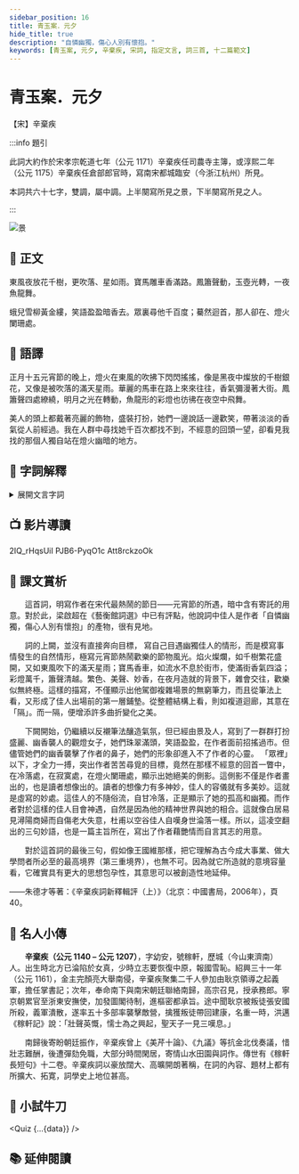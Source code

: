 ```yaml
---
sidebar_position: 16
title: 青玉案．元夕
hide_title: true
description: "自憐幽獨，傷心人別有懷抱。"
keywords: [青玉案, 元夕, 辛棄疾, 宋詞, 指定文言, 詞三首, 十二篇範文]
---
```


# <span className="KeepAll" data-annotation="詞牌"><Annotate title="本指青玉所製的短腳盤子。名貴的食用器具。後用作詞牌名。">青玉案</Annotate></span>．<span className="KeepAll"><Annotate title="舊稱農曆正月十五日為上元節，是夜稱元夕，與「元夜」、「元宵」同。">元夕</Annotate></span>

<p className="source-text">【宋】辛棄疾</p>

:::info 題引

<p className="pre-text">此詞大約作於宋孝宗乾道七年（公元 1171）辛棄疾任司農寺主簿，或淳熙二年（公元 1175）辛棄疾任倉部郎官時，寫南宋都城臨安（今浙江杭州）所見。</p>

<p className="pre-text">本詞共六十七字，雙調，屬中調。上半闋寫所見之景，下半闋寫所見之人。</p>

:::

![景](/img/settext/青玉案．元夕/scenery.jpg)

## 📖 正文

<p className="main-text"><Annotate title="指春風。花千樹：花燈多如千樹開花。">東風</Annotate>夜放花千樹，更吹落、<Annotate title="指煙花，一說指燈。">星</Annotate>如雨。<Annotate title="名貴的駿馬。">寶馬</Annotate><Annotate title="飾有雕花、彩繪的車；裝飾華麗的車。">雕車</Annotate><Annotate title="指車中人的衣鬢之香。">香</Annotate>滿路。<Annotate title="簫的美稱。">鳳簫</Annotate>聲動，<Annotate title="喻明月，一說指白玉造的燈，一說指漏壺，即古代計時器。">玉壺</Annotate>光<Annotate title="粵 [囀]，[zyun2]">轉</Annotate>，一夜<Annotate title="指舞動魚形、龍形的彩燈。">魚龍</Annotate>舞。</p>

<p className="main-text"><Annotate title="古代婦女於元宵節前後插戴在頭上，用烏金紙剪裁成蝶或蛾狀的應時飾物。">蛾兒</Annotate><Annotate title="宋代婦女在立春日和元宵節時插戴的一種絹或紙製成的頭花。">雪柳</Annotate><Annotate title="古代婦女戴在頭上的金色頭飾。縷：泛指線狀物。粵 [侶]，[leoi5]。">黃金縷</Annotate>，笑語<Annotate title="含情的樣子。">盈盈</Annotate>暗香去。眾裏尋他千百<Annotate title="量詞，次、回。">度</Annotate>；<Annotate title="突然，忽然。">驀然</Annotate>迴首，那人卻在、燈火<Annotate title="暗淡、零落、將盡。">闌珊</Annotate>處。</p>

## 📝 語譯

<div className="translation-text">

正月十五元宵節的晚上，燈火在東風的吹拂下閃閃搖搖，像是黑夜中燦放的千樹銀花，又像是被吹落的滿天星雨。華麗的馬車在路上來來往往，香氣彌漫著大街。鳳簫聲四處繚繞，明月之光在轉動，魚龍形的彩燈也彷彿在夜空中飛舞。

美人的頭上都戴著亮麗的飾物，盛裝打扮，她們一邊說話一邊歡笑，帶著淡淡的香氣從人前經過。我在人群中尋找她千百次都找不到，不經意的回頭一望，卻看見我找的那個人獨自站在燈火幽暗的地方。

</div>

## 💬 字詞解釋

<details>
  <summary>展開文言字詞</summary>

1. 青玉案：本指青玉所製的短腳盤子。名貴的食用器具。後用作詞牌名。

2. 元夕：舊稱農曆正月十五日為上元節，是夜稱元夕，與「元夜」、「元宵」同。

3. 東風：指春風。花千樹：花燈多如千樹開花。

4. 星：指煙花，一說指燈。

5. 寶馬：名貴的駿馬。

6. 雕車：飾有雕花、彩繪的車；裝飾華麗的車。

7. 香：指車中人的衣鬢之香。

8. 鳳簫：簫的美稱。

9. 玉壺：喻明月，一說指白玉造的燈，一說指漏壺，即古代計時器。

10. 轉：<span className="py-circle">粵</span> [囀]，[zyun2]。

11. 魚龍：指舞動魚形、龍形的彩燈。

12. 蛾兒：古代婦女於元宵節前後插戴在頭上，用烏金紙剪裁成蝶或蛾狀的應時飾物。

13. 雪柳：宋代婦女在立春日和元宵節時插戴的一種絹或紙製成的頭花。

14. 黃金縷：古代婦女戴在頭上的金色頭飾。縷：泛指線狀物。<span className="py-circle">粵</span> [侶]，[leoi5]。

>![蛾兒](/img/settext/青玉案．元夕/hairpin.jpg)

15. 盈盈：含情的樣子。

16. 度：量詞，次、回。

17. 驀然：突然，忽然。

18. 闌珊：暗淡、零落、將盡。

</details>

## 📺 影片導讀

<Tabs>
  <TabItem value="經典動畫教材套" default>
    <Youtube>2IQ_rHqsUiI</Youtube>
  </TabItem>
  <TabItem value="圖解古文">
    <Youtube>PJB6-PyqO1c</Youtube>
  </TabItem>
  <TabItem value="作者動畫">
    <Youtube>Att8rckzoOk</Youtube>
  </TabItem>
</Tabs>

## 🌈 課文賞析

　　這首詞，明寫作者在宋代最熱鬧的節日——元宵節的所遇，暗中含有寄託的用意。對於此，梁啟超在《藝衡館詞選》中已有評點，他說詞中佳人是作者「自憐幽獨，傷心人別有懷抱」的產物，很有見地。

　　詞的上闕，並沒有直接奔向目標， 寫自己目遇幽獨佳人的情形，而是模寫事情發生的自然情形，極寫元宵節熱鬧歡樂的節物風光。焰火燦爛，如千樹繁花盛開，又如東風吹下的滿天星雨；寶馬香車，如流水不息於街市，使滿街香氣四溢；彩燈萬千，簫聲清越。繁色、美聲、妙香，在夜月造就的背景下，雜會交往，歡樂似無終極。這樣的描寫，不僅顯示出他駕御複雜場景的無窮筆力，而且從筆法上看，又形成了佳人出場前的第一層鋪墊。從整體結構上看，則如複道迴廊，其意在「隔」。而一隔，便增添許多曲折變化之美。

　　下闕開始，仍繼續以反襯筆法釀造氣氛，但已經由景及人，寫到了一群群打扮盛麗、幽香襲人的觀燈女子，她們珠翠滿頭，笑語盈盈，在作者面前招搖過市。但儘管她們的幽香襲擊了作者的鼻子，她們的形象卻進入不了作者的心靈。 「眾裡」以下，才全力一搏，突出作者苦苦尋覓的目標，竟然在那樣不經意的回首一瞥中，在冷落處，在寂寞處，在燈火闌珊處，顯示出她絕美的側影。這側影不僅是作者畫出的，也是讀者想像出的。讀者的想像力有多神妙，佳人的容儀就有多美妙。這就是虛寫的妙處。這佳人的不隨俗流，自甘冷落，正是顯示了她的孤高和幽獨。而作者對於這樣的佳人目會神遇，自然是因為他的精神世界與她的相合。這就像白居易見潯陽商婦而自傷老大失意，杜甫以空谷佳人自嘆身世淪落一樣。所以，這凌空翻出的三句妙語，也是一篇主旨所在，寫出了作者藉艷情而自言其志的用意。

　　對於這首詞的最後三句，假如像王國維那樣，把它理解為古今成大事業、做大學問者所必至的最高境界（第三重境界），也無不可。因為就它所造就的意境容量看，它確實具有更大的思想包孕性，其意思可以被創造性地延伸。

<span className="source-text">——朱德才等著：《辛棄疾詞新釋輯評（上）》（北京：中國書局，2006年），頁40。</span>

## 🦹 名人小傳

　　**辛棄疾（公元 1140 – 公元 1207）**，字幼安，號稼軒，歷城（今山東濟南）人。出生時北方已淪陷於女真，少時立志要恢復中原，報國雪恥。紹興三十一年（公元 1161），金主完顏亮大舉南侵，辛棄疾聚集二千人參加由耿京領導之起義軍，擔任掌書記；次年，奉命南下與南宋朝廷聯絡南歸，高宗召見，授承務郎。寧京朝累官至浙東安撫使，加發圖閣待制，進樞密都承旨。途中聞耿京被叛徒張安國所殺，義軍潰散，遂率五十多部率襲擊敵營，擒獲叛徒帶回建康，名重一時，洪邁《稼軒記》說：「壯聲英慨，懦士為之興起，聖天子一見三嘆息。」

　　南歸後寄盼朝廷振作，辛棄疾曾上《美芹十論》、《九議》等抗金北伐奏議，惜壯志難酬，後遭彈劾免職，大部分時間閑居，寄情山水田園與詞作。傳世有《稼軒長短句》十二卷。辛棄疾詞以豪放闊大、高曠開朗著稱，在詞的內容、題材上都有所擴大、拓寛，詞學史上地位甚高。

## 🚀 小試牛刀


<Quiz {...{data}} />

## 📚 延伸閱讀
